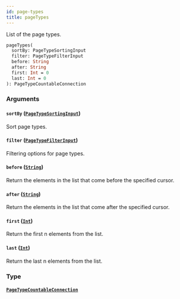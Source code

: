 ```yaml
---
id: page-types
title: pageTypes
---
```


List of the page types.

```graphql
pageTypes(
  sortBy: PageTypeSortingInput
  filter: PageTypeFilterInput
  before: String
  after: String
  first: Int = 0
  last: Int = 0
): PageTypeCountableConnection

```

### Arguments

#### `sortBy` ([`PageTypeSortingInput`](/developer/api-reference/inputs/page-type-sorting-input.mdx))

Sort page types.

#### `filter` ([`PageTypeFilterInput`](/developer/api-reference/inputs/page-type-filter-input.mdx))

Filtering options for page types.

#### `before` ([`String`](/developer/api-reference/scalars/string.mdx))

Return the elements in the list that come before the specified cursor.

#### `after` ([`String`](/developer/api-reference/scalars/string.mdx))

Return the elements in the list that come after the specified cursor.

#### `first` ([`Int`](/developer/api-reference/scalars/int.mdx))

Return the first n elements from the list.

#### `last` ([`Int`](/developer/api-reference/scalars/int.mdx))

Return the last n elements from the list.

### Type

#### [`PageTypeCountableConnection`](/developer/api-reference/objects/page-type-countable-connection.mdx)
